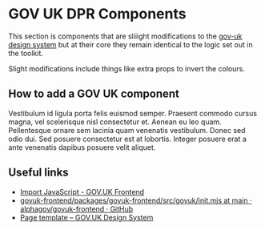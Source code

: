 
<Meta title="GOV UK DPR Components" />

# GOV UK DPR Components

This section is components that are sliiight modifications to the [gov-uk design system](https://design-system.service.gov.uk/get-started/) but at their core they remain identical to the logic set out in the toolkit.

Slight modifications include things like extra props to invert the colours.

## How to add a GOV UK component

Vestibulum id ligula porta felis euismod semper. Praesent commodo cursus magna, vel scelerisque nisl consectetur et. Aenean eu leo quam. Pellentesque ornare sem lacinia quam venenatis vestibulum. Donec sed odio dui. Sed posuere consectetur est at lobortis. Integer posuere erat a ante venenatis dapibus posuere velit aliquet.

## Useful links

- [Import JavaScript - GOV.UK Frontend](https://frontend.design-system.service.gov.uk/import-javascript/#import-javascript-using-a-bundler)
- [govuk-frontend/packages/govuk-frontend/src/govuk/init.mjs at main · alphagov/govuk-frontend · GitHub](https://github.com/alphagov/govuk-frontend/blob/main/packages/govuk-frontend/src/govuk/init.mjs)
- [Page template – GOV.UK Design System](https://design-system.service.gov.uk/styles/page-template/)

